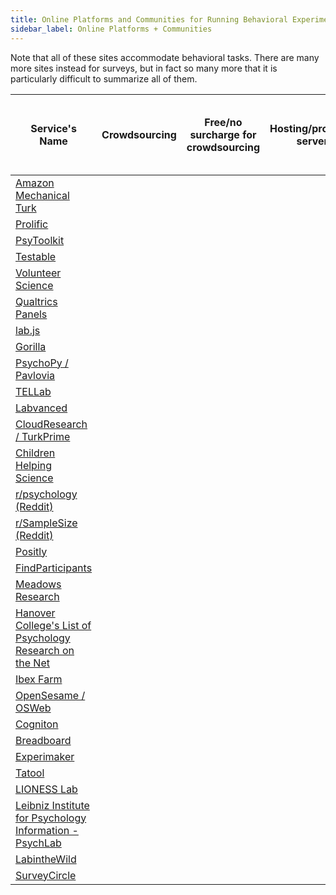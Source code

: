 ```yaml
---
title: Online Platforms and Communities for Running Behavioral Experiments
sidebar_label: Online Platforms + Communities
---
```



Note that all of these sites accommodate behavioral tasks. There are many more sites instead for surveys, but in fact so many more that it is particularly difficult to summarize all of them.

|                                                  Service's Name                                                         |           Crowdsourcing<HeaderSpace size="100px"/>           | Free/no surcharge for crowdsourcing<HeaderSpace size="100px"/> |      Hosting/provides server<HeaderSpace size="100px"/>      |   Free GUI builder for online exps<HeaderSpace size="100px"/>    |           Non-Commercial<HeaderSpace size="100px"/>          |
|-------------------------------------------------------------------------------------------------------------------------|:------------------------------------------------------------:|:--------------------------------------------------------------:|:------------------------------------------------------------:|:----------------------------------------------------------------:|:------------------------------------------------------------:|
| [Amazon Mechanical Turk](https://www.mturk.com)                                                                         |              <ColorGenerator color="#25c2a0"/>               |                                                                |                                                              |                                                                  |                                                              |
| [Prolific](https://prolific.co)                                                                                         |              <ColorGenerator color="#25c2a0"/>               |                                                                |                                                              |                                                                  |                                                              |
| [PsyToolkit](https://www.psytoolkit.org)                                                                                |                                                              |                                                                |              <ColorGenerator color="#25c2a0"/>               |                <ColorGenerator color="#25c2a0"/>                 |               <ColorGenerator color="#25c2a0"/>              |
| [Testable](https://www.testable.org)                                                                                    |              <ColorGenerator color="#25c2a0"/>               |                                                                |              <ColorGenerator color="#25c2a0"/>               |                <ColorGenerator color="#25c2a0"/>                 |               <ColorGenerator color="#25c2a0"/>              |
| [Volunteer Science](https://volunteerscience.com)                                                                       |              <ColorGenerator color="#25c2a0"/>               |                                                                |              <ColorGenerator color="#25c2a0"/>               |                                                                  |                                                              |
| [Qualtrics Panels](https://www.qualtrics.com/research-services/online-sample)                                           |              <ColorGenerator color="#25c2a0"/>               |                                                                |                                                              |                                                                  |                                                              |
| [lab.js](https://lab.js.org)                                                                                            |                                                              |                                                                |                                                              |                <ColorGenerator color="#25c2a0"/>                 |                <ColorGenerator color="#25c2a0"/>             |
| [Gorilla](https://gorilla.sc)                                                                                           |                                                              |                                                                |              <ColorGenerator color="#25c2a0"/>               |                <ColorGenerator color="#25c2a0"/>                 |                                                              |
| [PsychoPy / Pavlovia](https://pavlovia.org)                                                                             |                                                              |                                                                |              <ColorGenerator color="#25c2a0"/>               |                <ColorGenerator color="#25c2a0"/>                 |               <ColorGenerator color="#25c2a0"/>              |
| [TELLab](http://tellab.org)                                                                                             |                                                              |                                                                |              <ColorGenerator color="#25c2a0"/>               |                <ColorGenerator color="#25c2a0"/>                 |               <ColorGenerator color="#25c2a0"/>              |
| [Labvanced](https://www.labvanced.com)                                                                                  |              <ColorGenerator color="#25c2a0"/>               |                                                                |              <ColorGenerator color="#25c2a0"/>               |                <ColorGenerator color="#25c2a0"/>                 |               <ColorGenerator color="#25c2a0"/>              |
| [CloudResearch / TurkPrime](https://www.cloudresearch.com)                                                              |              <ColorGenerator color="#25c2a0"/>               |                                                                |                                                              |                                                                  |                                                              |
| [Children Helping Science](https://childrenhelpingscience.com)                                                          |              <ColorGenerator color="#25c2a0"/>               |               <ColorGenerator color="#25c2a0"/>                |                                                              |                                                                  |               <ColorGenerator color="#25c2a0"/>              |
| [r/psychology (Reddit)](https://www.reddit.com/r/psychology/?f=flair_name%3A%22Monthly%20Research%2FSurvey%20Thread%22) |              <ColorGenerator color="#25c2a0"/>               |               <ColorGenerator color="#25c2a0"/>                |                                                              |                                                                  |                                                              |
| [r/SampleSize (Reddit)](https://www.reddit.com/r/SampleSize)                                                            |              <ColorGenerator color="#25c2a0"/>               |               <ColorGenerator color="#25c2a0"/>                |                                                              |                                                                  |                                                              |
| [Positly](https://www.positly.com)                                                                                      |              <ColorGenerator color="#25c2a0"/>               |                                                                |                                                              |                                                                  |                                                              |
| [FindParticipants](https://www.findparticipants.com)                                                                    |              <ColorGenerator color="#25c2a0"/>               |                                                                |                                                              |                                                                  |                                                              |
| [Meadows Research](https://meadows-research.com)                                                                        |                                                              |                                                                |              <ColorGenerator color="#25c2a0"/>               |                <ColorGenerator color="#25c2a0"/>                 |               <ColorGenerator color="#25c2a0"/>              |
| [Hanover College's List of Psychology Research on the Net](https://psych.hanover.edu/research/exponnet.html)            |              <ColorGenerator color="#25c2a0"/>               |               <ColorGenerator color="#25c2a0"/>                |                                                              |                                                                  |               <ColorGenerator color="#25c2a0"/>              |
| [Ibex Farm](https://spellout.net/ibexfarm)                                                                              |                                                              |                                                                |              <ColorGenerator color="#25c2a0"/>               |                                                                  |               <ColorGenerator color="#25c2a0"/>              |
| [OpenSesame / OSWeb](https://osdoc.cogsci.nl)                                                                           |                                                              |                                                                |                                                              |                <ColorGenerator color="#25c2a0"/>                 |               <ColorGenerator color="#25c2a0"/>              |
| [Cogniton](https://www.cognition.run)                                                                                   |                                                              |                                                                |              <ColorGenerator color="#25c2a0"/>               |                                                                  |               <ColorGenerator color="#25c2a0"/>              |
| [Breadboard](https://breadboard.yale.edu)                                                                               |                                                              |                                                                |                                                              |                <ColorGenerator color="#25c2a0"/>                 |               <ColorGenerator color="#25c2a0"/>              |
| [Experimaker](https://experimaker.com)                                                                                  |                                                              |                                                                |              <ColorGenerator color="#25c2a0"/>               |                <ColorGenerator color="#25c2a0"/>                 |                                                              |
| [Tatool](https://www.tatool-web.com)                                                                                    |                                                              |                                                                |              <ColorGenerator color="#25c2a0"/>               |                <ColorGenerator color="#25c2a0"/>                 |               <ColorGenerator color="#25c2a0"/>              |
| [LIONESS Lab](https://lioness-lab.org)                                                                                  |                                                              |                                                                |                                                              |                <ColorGenerator color="#25c2a0"/>                 |               <ColorGenerator color="#25c2a0"/>              |
| [Leibniz Institute for Psychology Information - PsychLab](https://leibniz-psychology.org/en/services/data-collection)   |              <ColorGenerator color="#25c2a0"/>               |               <ColorGenerator color="#25c2a0"/>                |                                                              |                                                                  |               <ColorGenerator color="#25c2a0"/>              |
| [LabintheWild](https://www.labinthewild.org/)                                                                           |              <ColorGenerator color="#25c2a0"/>               |               <ColorGenerator color="#25c2a0"/>                |                                                              |                                                                  |               <ColorGenerator color="#25c2a0"/>              |
| [SurveyCircle](https://www.surveycircle.com/)                                                                           |              <ColorGenerator color="#25c2a0"/>               |                                                                |                                                              |                                                                  |                                                              |
